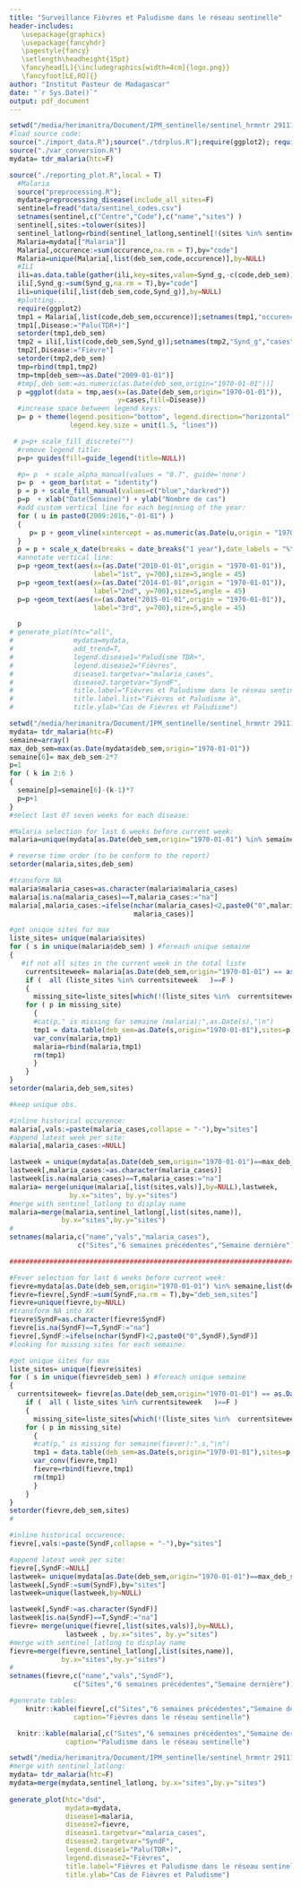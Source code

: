 ```yaml
---
title: "Surveillance Fièvres et Paludisme dans le réseau sentinelle"
header-includes: 
   \usepackage{graphicx}
   \usepackage{fancyhdr}
   \pagestyle{fancy}
   \setlength\headheight{15pt}
   \fancyhead[L]{\includegraphics[width=4cm]{logo.png}}
   \fancyfoot[LE,RO]{}
author: "Institut Pasteur de Madagascar"
date: "`r Sys.Date()`"
output: pdf_document
---
```




```r
setwd("/media/herimanitra/Document/IPM_sentinelle/sentinel_hrmntr 291115/Sentinel")
#load source code:
source("./import_data.R");source("./tdrplus.R");require(ggplot2); require(gridExtra)
source("./var_conversion.R")
mydata= tdr_malaria(htc=F)

source("./reporting_plot.R",local = T)
  #Malaria
  source("preprocessing.R");
  mydata=preprocessing_disease(include_all_sites=F)
  sentinel=fread("data/sentinel_codes.csv")
  setnames(sentinel,c("Centre","Code"),c("name","sites") )
  sentinel[,sites:=tolower(sites)]
  sentinel_latlong=rbind(sentinel_latlong,sentinel[!(sites %in% sentinel_latlong$sites)],fill=T)
  Malaria=mydata[["Malaria"]]
  Malaria[,occurence:=sum(occurence,na.rm = T),by="code"]
  Malaria=unique(Malaria[,list(deb_sem,code,occurence)],by=NULL)
  #ILI
  ili=as.data.table(gather(ili,key=sites,value=Synd_g,-c(code,deb_sem)))
  ili[,Synd_g:=sum(Synd_g,na.rm = T),by="code"]
  ili=unique(ili[,list(deb_sem,code,Synd_g)],by=NULL)
  #plotting...
  require(ggplot2)
  tmp1 = Malaria[,list(code,deb_sem,occurence)];setnames(tmp1,"occurence","cases")
  tmp1[,Disease:="Palu(TDR+)"]
  setorder(tmp1,deb_sem)
  tmp2 = ili[,list(code,deb_sem,Synd_g)];setnames(tmp2,"Synd_g","cases")
  tmp2[,Disease:="Fièvre"]
  setorder(tmp2,deb_sem)
  tmp=rbind(tmp1,tmp2)
  tmp=tmp[deb_sem>=as.Date("2009-01-01")]
  #tmp[,deb_sem:=as.numeric(as.Date(deb_sem,origin="1970-01-01"))]
  p =ggplot(data = tmp,aes(x=(as.Date(deb_sem,origin="1970-01-01")),
                           y=cases,fill=Disease))
  #increase space between legend keys:
  p= p + theme(legend.position="bottom", legend.direction="horizontal",  legend.key=element_rect(size=7),
               legend.key.size = unit(1.5, "lines"))

 # p=p+ scale_fill_discrete("")
  #remove legend title:
  p=p+ guides(fill=guide_legend(title=NULL))

  #p= p  + scale_alpha_manual(values = "0.7", guide='none')
  p= p  + geom_bar(stat = "identity")
  p = p + scale_fill_manual(values=c("blue","darkred"))
  p=p  + xlab("Date(Semaine)") + ylab("Nombre de cas")
  #add custom vertical line for each beginning of the year:
  for ( u in paste0(2009:2016,"-01-01") )
  {
     p= p + geom_vline(xintercept = as.numeric(as.Date(u,origin = "1970-01-01")),size=0.75,linetype=4,colour="orange")
  }
  p = p + scale_x_date(breaks = date_breaks("1 year"),date_labels = "%Y")
  #annotate vertical line:
  p=p +geom_text(aes(x=(as.Date("2010-01-01",origin = "1970-01-01")),
                     label="1st", y=700),size=5,angle = 45)
  p=p +geom_text(aes(x=(as.Date("2014-01-01",origin = "1970-01-01")),
                     label="2nd", y=700),size=5,angle = 45)
  p=p +geom_text(aes(x=(as.Date("2015-01-01",origin = "1970-01-01")),
                     label="3rd", y=700),size=5,angle = 45)

  p
# generate_plot(htc="all",
#               mydata=mydata,
#               add_trend=T,
#               legend.disease1="Paludisme TDR+",
#               legend.disease2="Fièvres",
#               disease1.targetvar="malaria_cases",
#               disease2.targetvar="SyndF",
#               title.label="Fièvres et Paludisme dans le réseau sentinelle",
#               title.label.list="Fièvres et Paludisme à",
#               title.ylab="Cas de Fièvres et Paludisme")
```


```r
setwd("/media/herimanitra/Document/IPM_sentinelle/sentinel_hrmntr 291115/Sentinel")
mydata= tdr_malaria(htc=F)
semaine=array()
max_deb_sem=max(as.Date(mydata$deb_sem,origin="1970-01-01"))
semaine[6]= max_deb_sem-2*7 
p=1
for ( k in 2:6 )
{
  semaine[p]=semaine[6]-(k-1)*7
  p=p+1
}
#select last 07 seven weeks for each disease:

#Malaria selection for last 6 weeks before current week:
malaria=unique(mydata[as.Date(deb_sem,origin="1970-01-01") %in% semaine,list(deb_sem,sites,malaria_cases)],by=NULL)

# reverse time order (to be conform to the report)
setorder(malaria,sites,deb_sem)

#transform NA
malaria$malaria_cases=as.character(malaria$malaria_cases)
malaria[is.na(malaria_cases)==T,malaria_cases:="na"]
malaria[,malaria_cases:=ifelse(nchar(malaria_cases)<2,paste0("0",malaria_cases),
                               malaria_cases)]

#get unique sites for max
liste_sites= unique(malaria$sites)
for ( s in unique(malaria$deb_sem) ) #foreach unique semaine
{ 
   #if not all sites in the current week in the total liste
    currentsiteweek= malaria[as.Date(deb_sem,origin="1970-01-01") == as.Date(s,origin="1970-01-01"),get('sites')]
    if (  all (liste_sites %in% currentsiteweek   )==F )
    {
      missing_site=liste_sites[which(!(liste_sites %in%  currentsiteweek))]
    for ( p in missing_site)
      {
      #cat(p," is missing for semaine (malaria):",as.Date(s),"\n")
      tmp1 = data.table(deb_sem=as.Date(s,origin="1970-01-01"),sites=p,malaria_cases="na")
      var_conv(malaria,tmp1)
      malaria=rbind(malaria,tmp1)
      rm(tmp1)
      }
    }
}
setorder(malaria,deb_sem,sites)

#keep unique obs.

#inline historical occurence:
malaria[,vals:=paste(malaria_cases,collapse = "-"),by="sites"]
#append latest week per site:
malaria[,malaria_cases:=NULL]

lastweek = unique(mydata[as.Date(deb_sem,origin="1970-01-01")==max_deb_sem-7,list(sites,malaria_cases)],by=NULL)
lastweek[,malaria_cases:=as.character(malaria_cases)]
lastweek[is.na(malaria_cases)==T,malaria_cases:="na"]
malaria= merge(unique(malaria[,list(sites,vals)],by=NULL),lastweek, 
               by.x="sites", by.y="sites")
#merge with sentinel_latlong to display name
malaria=merge(malaria,sentinel_latlong[,list(sites,name)],
             by.x="sites",by.y="sites")
#
setnames(malaria,c("name","vals","malaria_cases"),
                 c("Sites","6 semaines précédentes","Semaine dernière"))

############################################################################

#Fever selection for last 6 weeks before current week:
fievre=mydata[as.Date(deb_sem,origin="1970-01-01") %in% semaine,list(deb_sem,sites,SyndF)]
fievre=fievre[,SyndF:=sum(SyndF,na.rm = T),by="deb_sem,sites"]
fievre=unique(fievre,by=NULL)
#transform NA into XX
fievre$SyndF=as.character(fievre$SyndF)
fievre[is.na(SyndF)==T,SyndF:="na"]
fievre[,SyndF:=ifelse(nchar(SyndF)<2,paste0("0",SyndF),SyndF)]
#looking for missing sites for each semaine:

#get unique sites for max
liste_sites= unique(fievre$sites)
for ( s in unique(fievre$deb_sem) ) #foreach unique semaine
{ 
  currentsiteweek= fievre[as.Date(deb_sem,origin="1970-01-01") == as.Date(s,origin="1970-01-01"),get('sites')]
    if (  all ( liste_sites %in% currentsiteweek   )==F )
    {
      missing_site=liste_sites[which(!(liste_sites %in%  currentsiteweek))]
    for ( p in missing_site)
      {
      #cat(p," is missing for semaine(fiever):",s,"\n")
      tmp1 = data.table(deb_sem=as.Date(s,origin="1970-01-01"),sites=p,SyndF="na")
      var_conv(fievre,tmp1)
      fievre=rbind(fievre,tmp1)
      rm(tmp1)
      }
    }
}
setorder(fievre,deb_sem,sites)
#

#inline historical occurence:
fievre[,vals:=paste(SyndF,collapse = "-"),by="sites"]

#append latest week per site:
fievre[,SyndF:=NULL]
lastweek= unique(mydata[as.Date(deb_sem,origin="1970-01-01")==max_deb_sem-7, list(sites,SyndF)],by=NULL)
lastweek[,SyndF:=sum(SyndF),by="sites"]
lastweek=unique(lastweek,by=NULL)

lastweek[,SyndF:=as.character(SyndF)]
lastweek[is.na(SyndF)==T,SyndF:="na"]                           
fievre= merge(unique(fievre[,list(sites,vals)],by=NULL),
              lastweek , by.x="sites", by.y="sites")
#merge with sentinel_latlong to display name
fievre=merge(fievre,sentinel_latlong[,list(sites,name)],
             by.x="sites",by.y="sites")
#                
setnames(fievre,c("name","vals","SyndF"),
                c("Sites","6 semaines précédentes","Semaine dernière"))

#generate tables:
    knitr::kable(fievre[,c("Sites","6 semaines précédentes","Semaine dernière"),with=F],
                caption="Fièvres dans le réseau sentinelle")

  knitr::kable(malaria[,c("Sites","6 semaines précédentes","Semaine dernière"),with=F],
              caption="Paludisme dans le réseau sentinelle")
```

```r
setwd("/media/herimanitra/Document/IPM_sentinelle/sentinel_hrmntr 291115/Sentinel")
#merge with sentinel_latlong:
mydata= tdr_malaria(htc=F)
mydata=merge(mydata,sentinel_latlong, by.x="sites",by.y="sites")
                    
generate_plot(htc="dsd",
              mydata=mydata,
              disease1=malaria,
              disease2=fievre,
              disease1.targetvar="malaria_cases",
              disease2.targetvar="SyndF",
              legend.disease1="Palu(TDR+)",
              legend.disease2="Fièvres",
              title.label="Fièvres et Paludisme dans le réseau sentinelle",
              title.ylab="Cas de Fièvres et Paludisme")
```
